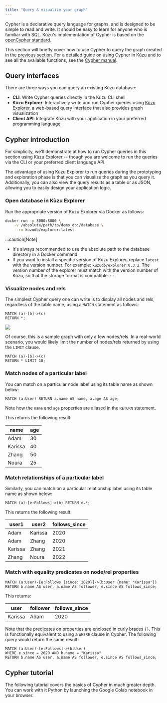 ```yaml
---
title: "Query & visualize your graph"
---
```



Cypher is a declarative query language for graphs, and is designed to be simple to read
and write. It should be easy to learn for anyone who is familiar with SQL. Kùzu's implementation
of Cypher is based on the [openCypher standard](https://opencypher.org/).

This section will briefly cover how to use Cypher to query the graph created
in the [previous section](./). For a detailed guide on using Cypher in Kùzu and to see all the
available functions, see the [Cypher manual](../cypher).

## Query interfaces

There are three ways you can query an existing Kùzu database:

- **CLI**: Write Cypher queries directly in the Kùzu CLI shell
- **Kùzu Explorer**: Interactively write and run Cypher queries using [Kùzu Explorer](../visualization/),
a web-based query interface that also provides graph visualization
- **Client API**: Integrate Kùzu with your application in your preferred programming language

## Cypher introduction

For simplicity, we'll demonstrate at how to run Cypher queries in this section using Kùzu Explorer
-- though you are welcome to run the queries via the CLI or your preferred client language API.

The advantage of using Kùzu Explorer to run queries during the prototyping and exploration phase
is that you can visualize the graph as you query it. Additionally, you can also view the query
results as a table or as JSON, allowing you to easily design your application logic.

### Open database in Kùzu Explorer

Run the appropriate version of Kùzu Explorer via Docker as follows:

```bash
docker run -p 8000:8000 \
    -v /absolute/path/to/demo_db:/database \
    --rm kuzudb/explorer:latest
```

:::caution[Note]
- It's always recommended to use the absolute path to the database directory in a Docker command.
- If you want to install a specific version of Kùzu Explorer, replace `latest` with the version number.
For example: `kuzudb/explorer:0.3.2`. The version number of the explorer must match with the version
number of Kùzu, so that the storage format is compatible.
:::

### Visualize nodes and rels

The simplest Cypher query one can write is to display all nodes and rels, regardless of the table
name, using a `MATCH` statement as follows:

```cypher
MATCH (a)-[b]->(c)
RETURN *;
```

![](/img/visualization/query-result-graph-view.png)

Of course, this is a sample graph with only a few nodes/rels. In a real-world scenario, you
would likely limit the number of nodes/rels returned by using the `LIMIT` clause.

```cypher
MATCH (a)-[b]->(c)
RETURN * LIMIT 10;
```

### Match nodes of a particular label

You can match on a particular node label using its table name as shown below:

```cypher
MATCH (a:User) RETURN a.name AS name, a.age AS age;
```

Note how the `name` and `age` properties are aliased in the `RETURN` statement.

This returns the following result:

| name | age |
| --- | --- |
| Adam | 30 |
| Karissa | 40 |
| Zhang | 50 |
| Noura | 25 |

### Match relationships of a particular label

Similarly, you can match on a particular relationship label using its table name as shown below:

```cypher
MATCH (a)-[e:Follows]->(b) RETURN e.*;
```

This returns the following result:

| user1 | user2 | follows_since |
| --- | --- | --- |
| Adam | Karissa | 2020 |
| Adam | Zhang | 2020 |
| Karissa | Zhang | 2021 |
| Zhang | Noura | 2022 |

### Match with equality predicates on node/rel properties

```cypher
MATCH (a:User)-[e:Follows {since: 2020}]->(b:User {name: "Karissa"})
RETURN b.name AS user, a.name AS follower, e.since AS follows_since;
```

This returns:

| user | follower | follows_since |
| --- | --- | --- |
| Karissa | Adam | 2020 |

Note that the predicates on properties are enclosed in curly braces `{}`. This is functionally equivalent
to using a `WHERE` clause in Cypher. The following query would return the same result:

```cypher
MATCH (a:User)-[e:Follows]->(b:User)
WHERE e.since = 2020 AND b.name = "Karissa"
RETURN b.name AS user, a.name AS follower, e.since AS follows_since;
```

## Cypher tutorial

The following tutorial covers the basics of Cypher in much greater depth. You can work with it
Python by launching the Google Colab notebook in your browser.

<LinkCard
  title="Introduction to Cypher"
  description="Learn the basics of Cypher in Kùzu"
  href="https://colab.research.google.com/drive/1zgTCEOFdskYRQ45COYRww7sA6fTXE66S"
/>